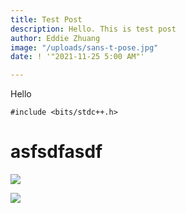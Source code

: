 ```yaml
---
title: Test Post
description: Hello. This is test post
author: Eddie Zhuang
image: "/uploads/sans-t-pose.jpg"
date: ! '"2021-11-25 5:00 AM"'

---
```

Hello

    #include <bits/stdc++.h>

# asfsdfasdf

![](/uploads/cat-girl.gif)

![](https://c.tenor.com/bpxgTKl8-okAAAAC/cat-girl-anime.gif)